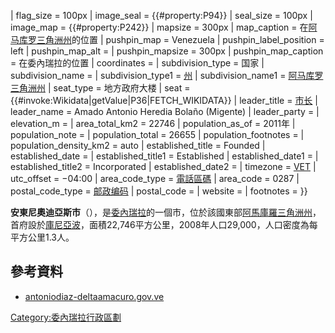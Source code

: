 {{Infobox settlement 
| name                    = 安東尼奧迪亞斯
| official_name           = 
| other_name              = 
| native_name             = Municipio Antonio Díaz
| native_name_lang        = es
| nickname                = 
| settlement_type         = 市
| image_skyline           = 
| image_caption           = 
| image_flag              = {{#property:P41}}
| flag_size               = 100px
| image_seal              = {{#property:P94}}
| seal_size               = 100px
| image_map               = {{#property:P242}}
| mapsize                 = 300px
| map_caption             = 在[[阿马库罗三角洲州|阿马库罗三角洲州]]的位置
| pushpin_map             = Venezuela
| pushpin_label_position  = left
| pushpin_map_alt         = 
| pushpin_mapsize         = 300px
| pushpin_map_caption     = 在委內瑞拉的位置
| coordinates             = {{coord|nosave=1|region:VE|format=dms|display=inline,title}}
| subdivision_type        = 国家
| subdivision_name        = {{flag|Venezuela}}
| subdivision_type1       = [[委内瑞拉行政区划|州]]
| subdivision_name1       = [[阿马库罗三角洲州|阿马库罗三角洲州]]
| seat_type               = 地方政府大楼
| seat                    = {{#invoke:Wikidata|getValue|P36|FETCH_WIKIDATA}}
| leader_title            = [[市长|市长]]
| leader_name             = Amado Antonio Heredia Bolaño (Migente)
| leader_party            = 
| elevation_m             = 
| area_total_km2          = 22746
| population_as_of        = 2011年
| population_note         = 
| population_total        = 26655
| population_footnotes    = 
| population_density_km2  = auto
| established_title       = Founded
| established_date        = 
| established_title1      = Established
| established_date1       = 
| established_title2      = Incorporated
| established_date2       = 
| timezone                = [[委內瑞拉標準時區|VET]]
| utc_offset              = −04:00
| area_code_type          = [[委內瑞拉電話區碼|電話區碼]]
| area_code               = 0287
| postal_code_type        = [[邮政编码|邮政编码]]
| postal_code             = 
| website                 = 
| footnotes               = {{main other|{{EditOnWikidata}}}}
}}

'''安東尼奧迪亞斯市'''（{{lang-es|Municipio Antonio Díaz}}），是[[委內瑞拉|委內瑞拉]]的一個市，位於該國東部[[阿馬庫羅三角洲州|阿馬庫羅三角洲州]]，首府設於[[庫尼亞波|庫尼亞波]]，面積22,746平方公里，2008年人口29,000，人口密度為每平方公里1.3人。

==參考資料==
* [https://web.archive.org/web/20061205053228/http://antoniodiaz-deltaamacuro.gov.ve/portal-alcaldias/ antoniodiaz-deltaamacuro.gov.ve] {{es icon}}

{{Venezuela-geo-stub}}
[[Category:委內瑞拉行政區劃|Category:委內瑞拉行政區劃]]